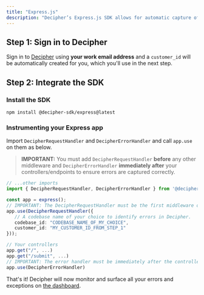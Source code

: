 ```yaml
---
title: "Express.js"
description: "Decipher’s Express.js SDK allows for automatic capture of errors including helpful details like logs and raw payload data."
---
```


## Step 1: Sign in to Decipher

Sign in to [Decipher](https://prod.getdecipher.com) using **your work email address** and a `customer_id` will be automatically created for you, which you'll use in the next step.

## Step 2: Integrate the SDK

### Install the SDK

```shell Terminal
npm install @decipher-sdk/express@latest
```

### Instrumenting your Express app

Import `DecipherRequestHandler` and `DecipherErrorHandler` and call `app.use` on them as below.

> **IMPORTANT:** You must add `DecipherRequestHandler` **before** any other middleware and `DecipherErrorHandler` **immediately after** your controllers/endpoints to ensure errors are captured correctly.

```typescript app.ts
// ...other imports
import { DecipherRequestHandler, DecipherErrorHandler } from '@decipher-sdk/express';

const app = express();
// IMPORTANT: The DecipherRequestHandler must be the first middleware on the app.
app.use(DecipherRequestHandler({
   // A codebase name of your choice to identify errors in Decipher.
   codebase_id: "CODEBASE_NAME_OF_MY_CHOICE",
   customer_id: "MY_CUSTOMER_ID_FROM_STEP_1"
}));

// Your controllers
app.get("/", ...)
app.get("/submit", ...)
// IMPORTANT: The error handler must be immediately after the controllers.
app.use(DecipherErrorHandler)
```
That's it! Decipher will now monitor and surface all your errors and exceptions on [the dashboard](https://www.prod.getdecipher.com).